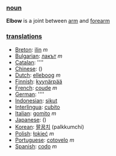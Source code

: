=== [[noun]] ===
'''Elbow''' is a joint between [[arm]] and [[forearm]]

=== [[translation]]s ===

*[[Breton]]: [[ilin]] ''m''
*[[Bulgarian]]: [[лакът]] ''m''
*[[Catalan]]: [[]] ''''
*[[Chinese]]: [[]] ()
*[[Dutch]]: [[elleboog]] ''m''
*[[Finnish]]: [[kyynärpää]]
*[[French]]: [[coude]] ''m''
*[[German]]: [[]] ''''
*[[Indonesian]]: [[sikut]]
*[[Interlingua]]: [[cubito]]
*[[Italian]]: [[gomito]] ''m''
*[[Japanese]]: [[]] ()
*[[Korean]]: [[팔꿈치]] (palkkumchi)
*[[Polish]]: [[łokieć]] ''m''
*[[Portuguese]]: [[cotovelo]] ''m''
*[[Spanish]]: [[codo]] ''m''